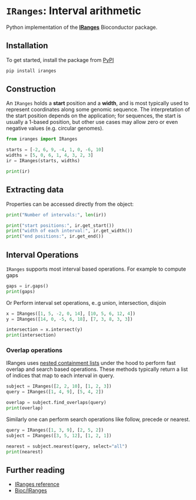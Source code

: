 # `IRanges`: Interval arithmetic

Python implementation of the [**IRanges**](https://bioconductor.org/packages/IRanges) Bioconductor package.


## Installation
To get started, install the package from [PyPI](https://pypi.org/project/IRanges/)

```bash
pip install iranges
```

## Construction

An `IRanges` holds a **start** position and a **width**, and is most typically used to represent coordinates along some genomic sequence. The interpretation of the start position depends on the application; for sequences, the start is usually a 1-based position, but other use cases may allow zero or even negative values (e.g. circular genomes).

```python
from iranges import IRanges

starts = [-2, 6, 9, -4, 1, 0, -6, 10]
widths = [5, 0, 6, 1, 4, 3, 2, 3]
ir = IRanges(starts, widths)

print(ir)
```

## Extracting data

Properties can be accessed directly from the object:

```python
print("Number of intervals:", len(ir))

print("start positions:", ir.get_start())
print("width of each interval:", ir.get_width())
print("end positions:", ir.get_end())
```

## Interval Operations

`IRanges` supports most interval based operations. For example to compute gaps

```python
gaps = ir.gaps()
print(gaps)
```

Or Perform interval set operations, e..g union, intersection, disjoin

```python
x = IRanges([1, 5, -2, 0, 14], [10, 5, 6, 12, 4])
y = IRanges([14, 0, -5, 6, 18], [7, 3, 8, 3, 3])

intersection = x.intersect(y)
print(intersection)
```


### Overlap operations

IRanges uses [nested containment lists](https://github.com/pyranges/ncls) under the hood to perform fast overlap and search based operations. These methods typically return a list of indices that map to each interval in query.

```python
subject = IRanges([2, 2, 10], [1, 2, 3])
query = IRanges([1, 4, 9], [5, 4, 2])

overlap = subject.find_overlaps(query)
print(overlap)
```


Similarly one can perform search operations like follow, precede or nearest.

```python
query = IRanges([1, 3, 9], [2, 5, 2])
subject = IRanges([3, 5, 12], [1, 2, 1])

nearest = subject.nearest(query, select="all")
print(nearest)
```


## Further reading

- [IRanges reference](https://biocpy.github.io/IRanges/api/iranges.html#iranges-package)
- [Bioc/IRanges](https://bioconductor.org/packages/release/bioc/html/IRanges.html)
